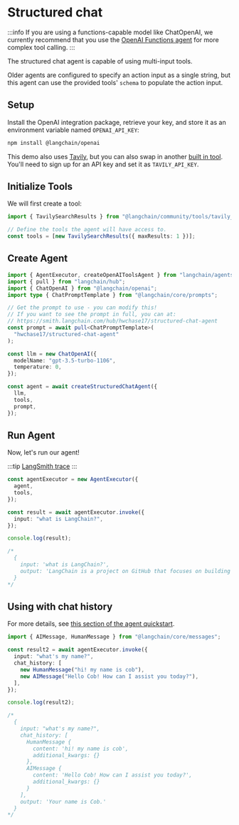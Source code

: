 # Structured chat

:::info
If you are using a functions-capable model like ChatOpenAI, we currently recommend that you use the [OpenAI Functions agent](/docs/modules/agents/agent_types/openai_functions_agent)
for more complex tool calling.
:::

The structured chat agent is capable of using multi-input tools.

Older agents are configured to specify an action input as a single string, but this agent can use the provided tools' `schema` to populate the action input.

## Setup

Install the OpenAI integration package, retrieve your key, and store it as an environment variable named `OPENAI_API_KEY`:


<IntegrationInstallTooltip></IntegrationInstallTooltip>

```bash npm2yarn
npm install @langchain/openai
```

This demo also uses [Tavily](https://app.tavily.com), but you can also swap in another [built in tool](/docs/integrations/platforms).
You'll need to sign up for an API key and set it as `TAVILY_API_KEY`.

## Initialize Tools

We will first create a tool:

```typescript
import { TavilySearchResults } from "@langchain/community/tools/tavily_search";

// Define the tools the agent will have access to.
const tools = [new TavilySearchResults({ maxResults: 1 })];
```

## Create Agent

```typescript
import { AgentExecutor, createOpenAIToolsAgent } from "langchain/agents";
import { pull } from "langchain/hub";
import { ChatOpenAI } from "@langchain/openai";
import type { ChatPromptTemplate } from "@langchain/core/prompts";

// Get the prompt to use - you can modify this!
// If you want to see the prompt in full, you can at:
// https://smith.langchain.com/hub/hwchase17/structured-chat-agent
const prompt = await pull<ChatPromptTemplate>(
  "hwchase17/structured-chat-agent"
);

const llm = new ChatOpenAI({
  modelName: "gpt-3.5-turbo-1106",
  temperature: 0,
});

const agent = await createStructuredChatAgent({
  llm,
  tools,
  prompt,
});
```

## Run Agent

Now, let's run our agent!

:::tip
[LangSmith trace](https://smith.langchain.com/public/fe1b0993-4905-4e21-91d2-ff5fc16fdebd/r)
:::

```ts
const agentExecutor = new AgentExecutor({
  agent,
  tools,
});

const result = await agentExecutor.invoke({
  input: "what is LangChain?",
});

console.log(result);

/*
  {
    input: 'what is LangChain?',
    output: 'LangChain is a project on GitHub that focuses on building applications with LLMs (Large Language Models) through composability. It offers resources, documentation, and encourages contributions to the project. LangChain can be used for tasks such as retrieval augmented generation, analyzing structured data, and creating chatbots.'
  }
*/
```

## Using with chat history

For more details, see [this section of the agent quickstart](/docs/modules/agents/quick_start#adding-in-memory).

```ts
import { AIMessage, HumanMessage } from "@langchain/core/messages";

const result2 = await agentExecutor.invoke({
  input: "what's my name?",
  chat_history: [
    new HumanMessage("hi! my name is cob"),
    new AIMessage("Hello Cob! How can I assist you today?"),
  ],
});

console.log(result2);

/*
  {
    input: "what's my name?",
    chat_history: [
      HumanMessage {
        content: 'hi! my name is cob',
        additional_kwargs: {}
      },
      AIMessage {
        content: 'Hello Cob! How can I assist you today?',
        additional_kwargs: {}
      }
    ],
    output: 'Your name is Cob.'
  }
*/
```
